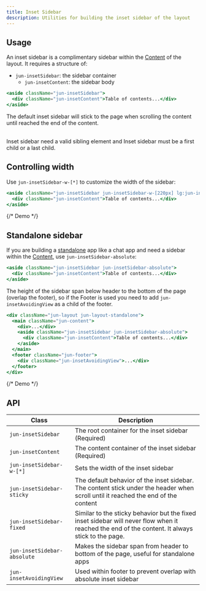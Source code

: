 ```yaml
---
title: Inset Sidebar
description: Utilities for building the inset sidebar of the layout
---
```


## Usage

An inset sidebar is a complimentary sidebar within the [Content](/docs/content) of the layout. It requires a structure of:

- `jun-insetSidebar`: the sidebar container
  - `jun-insetContent`: the sidebar body

```jsx
<aside className="jun-insetSidebar">
  <div className="jun-insetContent">Table of contents...</div>
</aside>
```

The default inset sidebar will stick to the page when scrolling the content until reached the end of the content.

<br />

<Callout title="⚠️ Important">
  Inset sidebar need a valid sibling element and Inset sidebar must be a first
  child or a last child.
</Callout>

## Controlling width

Use `jun-insetSidebar-w-[*]` to customize the width of the sidebar:

```jsx
<aside className="jun-insetSidebar jun-insetSidebar-w-[220px] lg:jun-insetSidebar-w-[240px]">
  <div className="jun-insetContent">Table of contents...</div>
</aside>
```

{/* Demo */}

<ComponentPreview preview name="insetSidebar-width" />

## Standalone sidebar

If you are building a [standalone](/docs/layout#standalone-app) app like a chat app and need a sidebar within the [Content](/docs/content), use `jun-insetSidebar-absolute`:

```jsx
<aside className="jun-insetSidebar jun-insetSidebar-absolute">
  <div className="jun-insetContent">Table of contents...</div>
</aside>
```

The height of the sidebar span below header to the bottom of the page (overlap the footer), so if the Footer is used you need to add `jun-insetAvoidingView` as a child of the footer.

```jsx
<div className="jun-layout jun-layout-standalone">
  <main className="jun-content">
    <div>...</div>
    <aside className="jun-insetSidebar jun-insetSidebar-absolute">
      <div className="jun-insetContent">Table of contents...</div>
    </aside>
  </main>
  <footer className="jun-footer">
    <div className="jun-insetAvoidingView">...</div>
  </footer>
</div>
```

{/* Demo */}

<ComponentPreview preview name="insetSidebar-absolute" />

## API

| Class                       | Description                                                                                                                                     |
| --------------------------- | ----------------------------------------------------------------------------------------------------------------------------------------------- |
| `jun-insetSidebar`          | The root container for the inset sidebar (Required)                                                                                             |
| `jun-insetContent`          | The content container of the inset sidebar (Required)                                                                                           |
| `jun-insetSidebar-w-[*]`    | Sets the width of the inset sidebar                                                                                                             |
| `jun-insetSidebar-sticky`   | The default behavior of the inset sidebar. The content stick under the header when scroll until it reached the end of the content               |
| `jun-insetSidebar-fixed`    | Similar to the sticky behavior but the fixed inset sidebar will never flow when it reached the end of the content. It always stick to the page. |
| `jun-insetSidebar-absolute` | Makes the sidebar span from header to bottom of the page, useful for standalone apps                                                            |
| `jun-insetAvoidingView`     | Used within footer to prevent overlap with absolute inset sidebar                                                                               |
